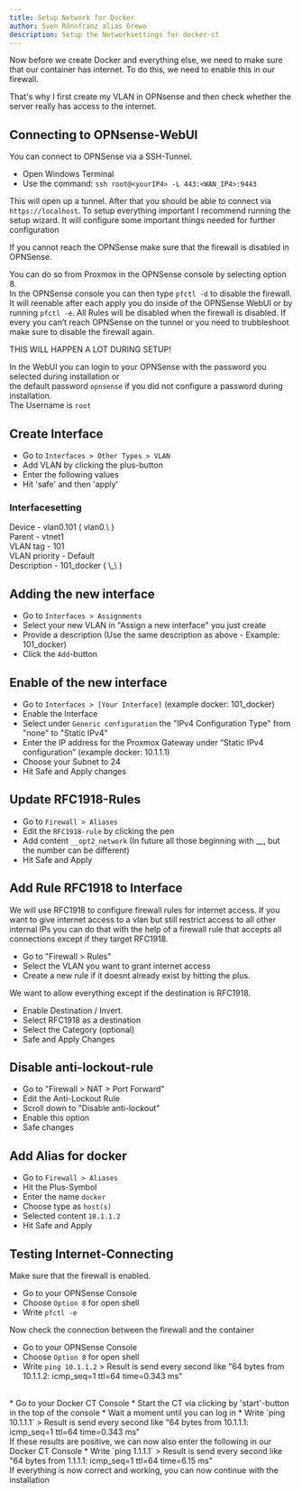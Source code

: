 ```yaml
---
title: Setup Network for Docker
author: Sven Rönnfranz alias Grewo
description: Setup the Networksettings for docker-ct
---
```



Now before we create Docker and everything else, we need to make sure that our container has internet.
To do this, we need to enable this in our firewall.

That's why I first create my VLAN in OPNsense and then check whether the server really has access to the internet.

## Connecting to OPNsense-WebUI
You can connect to OPNSense via a SSH-Tunnel.

* Open Windows Terminal
* Use the command: `ssh root@<yourIP4> -L 443:<WAN_IP4>:9443`

This will open up a tunnel. After that you should be able to connect via `https://localhost`.
To setup everything important I recommend running the setup wizard. It will configure some important things needed for further configuration

<Aside>
If you cannot reach the OPNSense make sure that the firewall is disabled in OPNSense.

You can do so from Proxmox in the OPNSense console by selecting option 8.<br/>
In the OPNSense console you can then type `pfctl -d` to disable the firewall.<br/>
It will reenable after each apply you do inside of the OPNSense WebUI or by running `pfctl -e`.
All Rules will be disabled when the firewall is disabled. If every you can’t reach OPNSense on the
tunnel or you need to trubbleshoot make sure to disable the firewall again.<br/>

THIS WILL HAPPEN A LOT DURING SETUP!
</Aside>

In the WebUI you can login to your OPNSense with the password you selected during installation or<br/>
the default password `opnsense` if you did not configure a password during installation.<br/>
The Username is `root`

## Create Interface
* Go to `Interfaces > Other Types > VLAN`
* Add VLAN by clicking the plus-button
* Enter the following values
* Hit 'safe' and then 'apply'

### Interfacesetting
<Tabs>
    <TabItem label="Edit VLAN">
        Device          -   vlan0.101 ( vlan0.\<VLAN_ID> )<br/>
        Parent          -   vtnet1<br/>
        VLAN tag        -   101<br/>
        VLAN priority   -   Default<br/>
        Description     -   101_docker ( \<VLAN_ID>_\<NAME_FOR_THE_VLAN> )<br/>
    </TabItem>
</Tabs>

## Adding the new interface
* Go to `Interfaces > Assignments`
* Select your new VLAN in "Assign a new interface" you just create
* Provide a description (Use the same description as above - Example: 101_docker)
* Click the `Add`-button

## Enable of the new interface
* Go to `Interfaces > [Your Interface]` (example docker: 101_docker)
* Enable the Interface
* Select under `Generic configuration` the "IPv4 Configuration Type" from "none" to "Static IPv4"
* Enter the IP address for the Proxmox Gateway under “Static IPv4 configuration” (example docker: 10.1.1.1)
* Choose your Subnet to 24
* Hit Safe and Apply changes

## Update RFC1918-Rules
* Go to `Firewall > Aliases`
* Edit the `RFC1918-rule` by clicking the pen
* Add content `__opt2_network` (In future all those beginning with __, but the number can be different)
* Hit Safe and Apply

## Add Rule RFC1918 to Interface
We will use RFC1918 to configure firewall rules for internet access.
If you want to give internet access to a vlan but still restrict access to all other internal IPs
you can do that with the help of a firewall rule that accepts all connections except if they target RFC1918.

* Go to "Firewall > Rules"
* Select the VLAN you want to grant internet access
* Create a new rule if it doesnt already exist by hitting the plus.

We want to allow everything except if the destination is RFC1918.

* Enable Destination / Invert.
* Select RFC1918 as a destination
* Select the Category (optional)
* Safe and Apply Changes

## Disable anti-lockout-rule
* Go to "Firewall > NAT > Port Forward"
* Edit the Anti-Lockout Rule
* Scroll down to "Disable anti-lockout"
* Enable this option
* Safe changes

## Add Alias for docker
* Go to `Firewall > Aliases`
* Hit the Plus-Symbol
* Enter the name `docker`
* Choose type as `host(s)`
* Selected content `10.1.1.2`
* Hit Safe and Apply

## Testing Internet-Connecting
Make sure that the firewall is enabled.
* Go to your OPNSense Console
* Choose `Option 8` for open shell
* Write `pfctl -e`

Now check the connection between the firewall and the container
* Go to your OPNSense Console
* Choose `Option 8` for open shell
* Write `ping 10.1.1.2` > Result is send every second like "64 bytes from 10.1.1.2: icmp_seq=1 ttl=64 time=0.343 ms"
<br/>
* Go to your Docker CT Console
* Start the CT via clicking by 'start'-button in the top of the console
* Wait a moment until you can log in
* Write `ping 10.1.1.1` > Result is send every second like "64 bytes from 10.1.1.1: icmp_seq=1 ttl=64 time=0.343 ms"
<br/>
If these results are positive, we can now also enter the following in our Docker CT Console
* Write `ping 1.1.1.1` > Result is send every second like "64 bytes from 1.1.1.1: icmp_seq=1 ttl=64 time=6.15 ms"
<br/>
If everything is now correct and working, you can now continue with the installation
